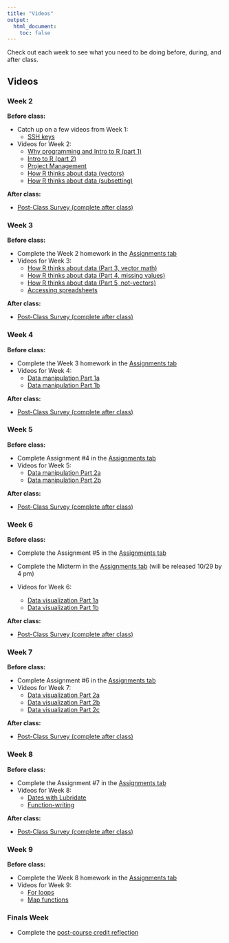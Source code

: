 ```yaml
---
title: "Videos"
output:
  html_document:
    toc: false
---
```


Check out each week to see what you need to be doing before, during, and after class.

## Videos {.tabset .tabset-fade}

### Week 2

<b>Before class:</b>

-   Catch up on a few videos from Week 1:
    -   [SSH keys](https://www.youtube.com/watch?v=MS3-1o6L4sM&list=PL3XKX2lto7M6OS7mNykfRWBtIdaOSz3sg&index=4)
-   Videos for Week 2:
    -   [Why programming and Intro to R (part 1)](https://www.youtube.com/watch?v=4ChzkjVg6Tg&t=273s)
    -   [Intro to R (part 2)](https://www.youtube.com/watch?v=J2nGg4gNzg0&feature=youtu.be)
    -   [Project Management](https://www.youtube.com/watch?v=mwzV9XFQ6JQ)
    -   [How R thinks about data (vectors)](https://www.youtube.com/watch?v=Pmfl0oA1qVk&list=PL3XKX2lto7M6OS7mNykfRWBtIdaOSz3sg&index=1)
    -   [How R thinks about data (subsetting)](https://www.youtube.com/watch?v=sYu-gE5FlPw&list=PL3XKX2lto7M6OS7mNykfRWBtIdaOSz3sg&index=2)

<b>After class:</b>

-   <a href="https://forms.gle/hUVyGyyAC66ZsqWu6" target="_blank">Post-Class Survey (complete after class)</a>

### Week 3

<b>Before class:</b>

-   Complete the Week 2 homework in the [Assignments tab](https://ucd-r-davis.github.io/R-DAVIS/assignments.html)
-   Videos for Week 3:
    -   [How R thinks about data (Part 3, vector math)](https://www.youtube.com/watch?v=cvsFV5Epr3w)
    -   [How R thinks about data (Part 4, missing values)](https://www.youtube.com/watch?v=MXZ4pjJyNiA&t=2s)
    -   [How R thinks about data (Part 5, not-vectors)](https://www.youtube.com/watch?v=ayN7SALlbxo)
    -   [Accessing spreadsheets](https://www.youtube.com/watch?v=FKkkiB3G9EM)

<b>After class:</b>

-   <a href="https://forms.gle/hUVyGyyAC66ZsqWu6" target="_blank">Post-Class Survey (complete after class)</a>

### Week 4

<b>Before class:</b>

-   Complete the Week 3 homework in the [Assignments tab](https://ucd-r-davis.github.io/R-DAVIS/assignments.html)
-   Videos for Week 4:
    -   [Data manipulation Part 1a](https://www.youtube.com/watch?v=fG4WxnBO7yc&feature=youtu.be)
    -   [Data manipulation Part 1b](https://www.youtube.com/watch?v=nZncBG74_d8)

<!------
  * [Data manipulation Part 1a](https://www.youtube.com/watch?v=f0OCEG-0ExI&list=PL9RGU7mcuUv6hlpNiICK6Q1NYnBsf-RYk&index=2)
  * [Data manipulation Part 1b](https://www.youtube.com/watch?v=h6wgu_3Jp1c&list=PL9RGU7mcuUv6hlpNiICK6Q1NYnBsf-RYk&index=1)
  * In case you missed it last week: [Extra about package installation](https://www.youtube.com/watch?v=LYlto9UAGAA&list=PL9RGU7mcuUv6hlpNiICK6Q1NYnBsf-RYk&index=3)  
  ------>

<b>After class:</b>

-   <a href="https://forms.gle/hUVyGyyAC66ZsqWu6" target="_blank">Post-Class Survey (complete after class)</a>

### Week 5

<b>Before class:</b>

-   Complete Assignment #4 in the [Assignments tab](https://ucd-r-davis.github.io/R-DAVIS/assignments.html)
-   Videos for Week 5:
    -   [Data manipulation Part 2a](https://www.youtube.com/watch?v=1BWZKZGldSg&list=PL3XKX2lto7M6OS7mNykfRWBtIdaOSz3sg&index=2)
    -   [Data manipulation Part 2b](https://www.youtube.com/watch?v=A9dW0c_q2KQ&list=PL3XKX2lto7M6OS7mNykfRWBtIdaOSz3sg&index=1)

<!------
  * [Data manipulation Part 2](https://www.youtube.com/watch?v=Y7nhagJCCk4&list=PL9RGU7mcuUv6hlpNiICK6Q1NYnBsf-RYk&index=1&t=824s)
* (All videos can be found on the [2021 R-DAVIS video page](https://www.youtube.com/playlist?list=PL9RGU7mcuUv6hlpNiICK6Q1NYnBsf-RYk))
  ------>

<b>After class:</b>

-   <a href="https://forms.gle/hUVyGyyAC66ZsqWu6" target="_blank">Post-Class Survey (complete after class)</a>

### Week 6

<b>Before class:</b>

-   Complete the Assignment #5 in the [Assignments tab](https://ucd-r-davis.github.io/R-DAVIS/assignments.html)

-   Complete the Midterm in the [Assignments tab](https://ucd-r-davis.github.io/R-DAVIS/assignments.html) (will be released 10/29 by 4 pm)

-   Videos for Week 6:

    -   [Data visualization Part 1a](https://www.youtube.com/watch?v=ptqBbZAwZ-E)
    -   [Data visualization Part 1b](https://www.youtube.com/watch?v=V-bk4lbdQMU)

<b>After class:</b>

-   <a href="https://forms.gle/hUVyGyyAC66ZsqWu6" target="_blank">Post-Class Survey (complete after class)</a>

### Week 7

<b>Before class:</b>

-   Complete Assignment #6 in the [Assignments tab](https://ucd-r-davis.github.io/R-DAVIS/assignments.html)
-   Videos for Week 7:
    -   [Data visualization Part 2a](https://youtu.be/pA1FnyhH4mw)
    -   [Data visualization Part 2b](https://youtu.be/cpilCyiGeT8)
    -   [Data visualization Part 2c](https://youtu.be/XsVkyWPirPE)

<!------
  * [Data visualization Part 2A](https://www.youtube.com/watch?v=Xq2lCoNlqH8&list=PL9RGU7mcuUv6hlpNiICK6Q1NYnBsf-RYk&index=2)
  * [Data visualization Part 2B](https://www.youtube.com/watch?v=GDqT7MP2QLA&list=PL9RGU7mcuUv6hlpNiICK6Q1NYnBsf-RYk&index=1)
* (All videos can be found on the [2021 R-DAVIS video page](https://www.youtube.com/playlist?list=PL9RGU7mcuUv6hlpNiICK6Q1NYnBsf-RYk))
  ------>

<b>After class:</b>

-   <a href="https://forms.gle/hUVyGyyAC66ZsqWu6" target="_blank">Post-Class Survey (complete after class)</a>

### Week 8

<b>Before class:</b>

-   Complete the Assignment #7 in the [Assignments tab](https://ucd-r-davis.github.io/R-DAVIS/assignments.html)
-   Videos for Week 8:
    -   [Dates with Lubridate](https://www.youtube.com/watch?v=OtViTa0PILQ&feature=youtu.be)
    -   [Function-writing](https://www.youtube.com/watch?v=zKLx0jXaFiU)

<!------  
  * [Lubridate](https://www.youtube.com/watch?v=CVgeZf8Av0I&list=PL9RGU7mcuUv6hlpNiICK6Q1NYnBsf-RYk&index=2)
  * [Function writing](https://www.youtube.com/watch?v=DzYaUFy6Ims&list=PL9RGU7mcuUv6hlpNiICK6Q1NYnBsf-RYk&index=1)
* (All videos can be found on the [2021 R-DAVIS video page](https://www.youtube.com/playlist?list=PL9RGU7mcuUv6hlpNiICK6Q1NYnBsf-RYk))
  ------>

<b>After class:</b>

-   <a href="https://forms.gle/hUVyGyyAC66ZsqWu6" target="_blank">Post-Class Survey (complete after class)</a>

### Week 9

<b>Before class:</b>

-   Complete the Week 8 homework in the [Assignments tab](https://ucd-r-davis.github.io/R-DAVIS/assignments.html)
-   Videos for Week 9:
    -   [For loops](https://www.youtube.com/watch?v=E6Nf93V9HNs)
    -   [Map functions](https://www.youtube.com/watch?v=ECTw5wncxQo)

### Finals Week

-   Complete the [post-course credit reflection](https://forms.gle/9Q4SHwqpHJoYkf9G7)
